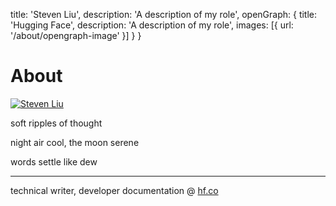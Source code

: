 
  title: 'Steven Liu',
  description: 'A description of my role',
  openGraph: {
    title: 'Hugging Face',
    description: 'A description of my role',
    images: [{ url: '/about/opengraph-image' }]
  }
}

# About

<a href="https://twitter.com/stevhliu" target="_blank">
  <Image
    src="/images/stevhliu.PNG"
    alt="Steven Liu"
    className="rounded-full bg-gray-100 block mt-2 mb-5 mx-auto sm:float-right sm:ml-5 sm:mb-5 grayscale hover:grayscale-0"
    unoptimized
    width={160}
    height={160}
    priority
  />
</a>

soft ripples of thought

night air cool, the moon serene

words settle like dew

---

technical writer, developer documentation @ [hf.co](https://huggingface.co/)